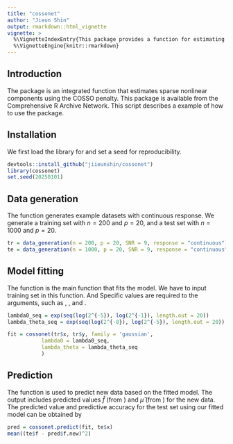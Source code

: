 ```yaml
---
title: "cossonet"
author: "Jieun Shin"
output: rmarkdown::html_vignette
vignette: >
  %\VignetteIndexEntry{This package provides a function for estimating sparse nonlinear components in nonparametric regression, specifically designed for high-dimensional data. The method is applicable to various types of data, including models from the exponential family and the Cox proportional hazards model.}
  %\VignetteEngine{knitr::rmarkdown}
---
```


## Introduction

The package \pkg{cossonet} is an integrated function that estimates sparse nonlinear components using the COSSO penalty. This package is available from the Comprehensive R Archive Network. This script describes a example of how to use the \pkg{cossonet} package.

## Installation

We first load the library for \pkg{cossonet} and set a seed for reproducibility.

```r
devtools::install_github("jiieunshin/cossonet")
library(cossonet)
set.seed(20250101)
```

## Data generation

The function \texttt{data_generation} generates example datasets with continuous response. We generate a training set with $n=200$ and $p=20$, and a test set with $n=1000$ and $p=20$.
```r
tr = data_generation(n = 200, p = 20, SNR = 9, response = "continuous")
te = data_generation(n = 1000, p = 20, SNR = 9, response = "continuous")
```

## Model fitting

The function \texttt{cossonet} is the main function that fits the model. We have to input training set in this function. And Specific values are required to the arguments, such as  \texttt{family}, \texttt{lambda0}, and \texttt{lambda_theta}.

```r
lambda0_seq = exp(seq(log(2^{-5}), log(2^{-1}), length.out = 20))
lambda_theta_seq = exp(seq(log(2^{-8}), log(2^{-5}), length.out = 20))

fit = cossonet(tr$x, tr$y, family = 'gaussian',
	       lambda0 = lambda0_seq,
	       lambda_theta = lambda_theta_seq
	       )
```

## Prediction

The function \texttt{cossonet.predict} is used to predict new data based on the fitted model. The output includes predicted values $\hat{f}$ (from \texttt{f.new}) and $\hat{\mu}$ (from \texttt{mu.new}) for the new data. The predicted value and predictive accuracy for the test set using our fitted model can be obtained by
```r
pred = cossonet.predict(fit, te$x)
mean((te$f - pred$f.new)^2)
```
